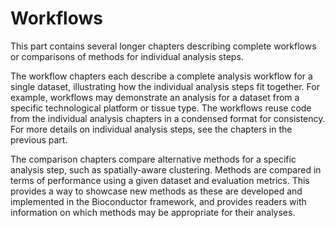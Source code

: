 # Workflows

This part contains several longer chapters describing complete workflows or comparisons of methods for individual analysis steps.

The workflow chapters each describe a complete analysis workflow for a single dataset, illustrating how the individual analysis steps fit together. For example, workflows may demonstrate an analysis for a dataset from a specific technological platform or tissue type. The workflows reuse code from the individual analysis chapters in a condensed format for consistency. For more details on individual analysis steps, see the chapters in the previous part.

The comparison chapters compare alternative methods for a specific analysis step, such as spatially-aware clustering. Methods are compared in terms of performance using a given dataset and evaluation metrics. This provides a way to showcase new methods as these are developed and implemented in the Bioconductor framework, and provides readers with information on which methods may be appropriate for their analyses.

